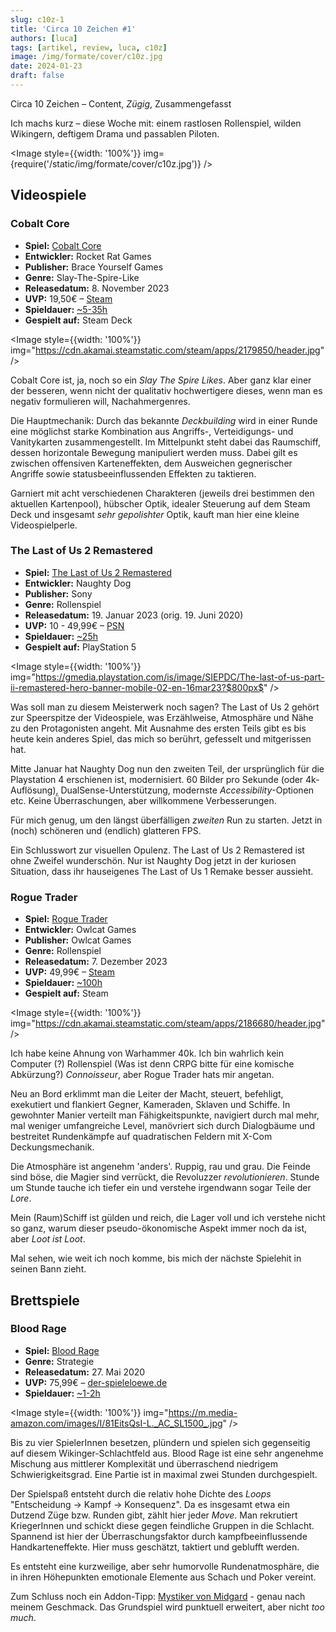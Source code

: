 ```yaml
---
slug: c10z-1
title: 'Circa 10 Zeichen #1'
authors: [luca]
tags: [artikel, review, luca, c10z]
image: /img/formate/cover/c10z.jpg
date: 2024-01-23
draft: false
---
```




Circa 10 Zeichen – Content, _Zügig_, Zusammengefasst

Ich machs kurz – diese Woche mit: einem rastlosen Rollenspiel, wilden Wikingern, deftigem Drama und passablen Piloten.

<Image style={{width: '100%'}} img={require('/static/img/formate/cover/c10z.jpg')} />

<!--truncate-->

## Videospiele

### Cobalt Core

- **Spiel:** [Cobalt Core](https://store.steampowered.com/app/2179850/Cobalt_Core/)
- **Entwickler:** Rocket Rat Games
- **Publisher:** Brace Yourself Games
- **Genre:** Slay-The-Spire-Like
- **Releasedatum:** 8. November 2023
- **UVP:** 19,50€ – [Steam](https://store.steampowered.com/app/2179850/Cobalt_Core/)
- **Spieldauer:** [~5-35h](https://howlongtobeat.com/game/121843)
- **Gespielt auf:** Steam Deck

<Image style={{width: '100%'}} img="https://cdn.akamai.steamstatic.com/steam/apps/2179850/header.jpg" />

Cobalt Core ist, ja, noch so ein _Slay The Spire Likes_. Aber ganz klar einer der besseren, wenn nicht der qualitativ hochwertigere dieses, wenn man es negativ formulieren will, Nachahmergenres.

Die Hauptmechanik: Durch das bekannte _Deckbuilding_ wird in einer Runde eine möglichst starke Kombination aus Angriffs-, Verteidigungs- und Vanitykarten zusammengestellt. Im Mittelpunkt steht dabei das Raumschiff, dessen horizontale Bewegung manipuliert werden muss. Dabei gilt es zwischen offensiven Karteneffekten, dem Ausweichen gegnerischer Angriffe sowie statusbeeinflussenden Effekten zu taktieren.

Garniert mit acht verschiedenen Charakteren (jeweils drei bestimmen den aktuellen Kartenpool), hübscher Optik, idealer Steuerung auf dem Steam Deck und insgesamt *sehr* _gepolishter_ Optik, kauft man hier eine kleine Videospielperle.

### The Last of Us 2 Remastered

- **Spiel:** [The Last of Us 2 Remastered](https://www.playstation.com/de-de/games/the-last-of-us-part-ii-remastered/)
- **Entwickler:** Naughty Dog
- **Publisher:** Sony
- **Genre:** Rollenspiel
- **Releasedatum:** 19. Januar 2023 (orig. 19. Juni 2020)
- **UVP:** 10 - 49,99€ – [PSN](https://www.playstation.com/de-de/games/the-last-of-us-part-ii-remastered/)
- **Spieldauer:** [~25h](https://howlongtobeat.com/game/141122)
- **Gespielt auf:** PlayStation 5

<Image style={{width: '100%'}} img="https://gmedia.playstation.com/is/image/SIEPDC/The-last-of-us-part-ii-remastered-hero-banner-mobile-02-en-16mar23?$800px$" />

Was soll man zu diesem Meisterwerk noch sagen? The Last of Us 2 gehört zur Speerspitze der Videospiele, was Erzählweise, Atmosphäre und Nähe zu den Protagonisten angeht. Mit Ausnahme des ersten Teils gibt es bis heute kein anderes Spiel, das mich so berührt, gefesselt und mitgerissen hat.

Mitte Januar hat Naughty Dog nun den zweiten Teil, der ursprünglich für die Playstation 4 erschienen ist, modernisiert. 60 Bilder pro Sekunde (oder 4k-Auflösung), DualSense-Unterstützung, modernste _Accessibility_-Optionen etc. Keine Überraschungen, aber willkommene Verbesserungen.

Für mich genug, um den längst überfälligen _zweiten_ Run zu starten. Jetzt in (noch) schöneren und (endlich) glatteren FPS.

Ein Schlusswort zur visuellen Opulenz. The Last of Us 2 Remastered ist ohne Zweifel wunderschön. Nur ist Naughty Dog jetzt in der kuriosen Situation, dass ihr hauseigenes The Last of Us 1 Remake besser aussieht.

### Rogue Trader

- **Spiel:** [Rogue Trader](https://store.steampowered.com/app/2186680/Warhammer_40000_Rogue_Trader/)
- **Entwickler:** Owlcat Games
- **Publisher:** Owlcat Games
- **Genre:** Rollenspiel
- **Releasedatum:** 7. Dezember 2023
- **UVP:** 49,99€ – [Steam](https://store.steampowered.com/app/2186680/Warhammer_40000_Rogue_Trader/)
- **Spieldauer:** [~100h](https://howlongtobeat.com/game/108941)
- **Gespielt auf:** Steam

<Image style={{width: '100%'}} img="https://cdn.akamai.steamstatic.com/steam/apps/2186680/header.jpg" />

Ich habe keine Ahnung von Warhammer 40k. Ich bin wahrlich kein Computer (?) Rollenspiel (Was ist denn CRPG bitte für eine komische Abkürzung?) _Connoisseur_, aber Rogue Trader hats mir angetan.

Neu an Bord erklimmt man die Leiter der Macht, steuert, befehligt, exekutiert und flankiert Gegner, Kameraden, Sklaven und Schiffe. In gewohnter Manier verteilt man Fähigkeitspunkte, navigiert durch mal mehr, mal weniger umfangreiche Level, manövriert sich durch Dialogbäume und bestreitet Rundenkämpfe auf quadratischen Feldern mit X-Com Deckungsmechanik.

Die Atmosphäre ist angenehm 'anders'. Ruppig, rau und grau. Die Feinde sind böse, die Magier sind verrückt, die Revoluzzer _revolutionieren_. Stunde um Stunde tauche ich tiefer ein und verstehe irgendwann sogar Teile der _Lore_.

Mein (Raum)Schiff ist gülden und reich, die Lager voll und ich verstehe nicht so ganz, warum dieser pseudo-ökonomische Aspekt immer noch da ist, aber _Loot ist Loot_.

Mal sehen, wie weit ich noch komme, bis mich der nächste Spielehit in seinen Bann zieht.

## Brettspiele

### Blood Rage

- **Spiel:** [Blood Rage](https://www.asmodee.de/produkte/blood-rage)
- **Genre:** Strategie
- **Releasedatum:** 27. Mai 2020
- **UVP:** 75,99€ – [der-spieleloewe.de](https://der-spieleloewe.de/produkt/blood-rage-spiel/)
- **Spieldauer:** [~1-2h](https://www.asmodee.de/produkte/blood-rage)

<Image style={{width: '100%'}} img="https://m.media-amazon.com/images/I/81EitsQsI-L._AC_SL1500_.jpg" />

Bis zu vier SpielerInnen besetzen, plündern und spielen sich gegenseitig auf diesem Wikinger-Schlachtfeld aus. Blood Rage ist eine sehr angenehme Mischung aus mittlerer Komplexität und überraschend niedrigem Schwierigkeitsgrad. Eine Partie ist in maximal zwei Stunden durchgespielt.

Der Spielspaß entsteht durch die relativ hohe Dichte des _Loops_ "Entscheidung -> Kampf -> Konsequenz". Da es insgesamt etwa ein Dutzend Züge bzw. Runden gibt, zählt hier jeder _Move_. Man rekrutiert KriegerInnen und schickt diese gegen feindliche Gruppen in die Schlacht. Spannend ist hier der Überraschungsfaktor durch kampfbeeinflussende Handkarteneffekte. Hier muss geschätzt, taktiert und geblufft werden.

Es entsteht eine kurzweilige, aber sehr humorvolle Rundenatmosphäre, die in ihren Höhepunkten emotionale Elemente aus Schach und Poker vereint.

Zum Schluss noch ein Addon-Tipp: [Mystiker von Midgard](https://der-spieleloewe.de/produkt/blood-rage-die-mystiker-von-midgard/) - genau nach meinem Geschmack. Das Grundspiel wird punktuell erweitert, aber nicht _too much_.
